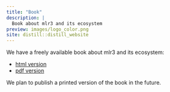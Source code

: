 ```yaml
---
title: "Book"
description: |
  Book about mlr3 and its ecosystem
preview: images/logo_color.png
site: distill::distill_website
---
```


We have a freely available book about mlr3 and its ecosystem:

* [html version](https://mlr3book.mlr-org.com/)
* [pdf version](https://mlr3book.mlr-org.com/mlr3book.pdf)

We plan to publish a printed version of the book in the future.

